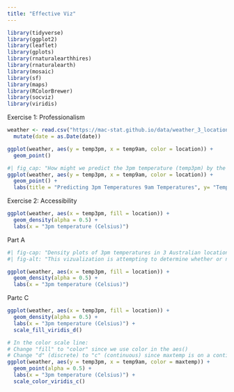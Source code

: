 ```yaml
---
title: "Effective Viz"
---
```


```r
library(tidyverse)
library(ggplot2)
library(leaflet)
library(gplots)
library(rnaturalearthhires)
library(rnaturalearth)
library(mosaic)
library(sf)
library(maps)
library(RColorBrewer)
library(socviz)
library(viridis)
```


Exercise 1: Professionalism

```r
weather <- read.csv("https://mac-stat.github.io/data/weather_3_locations.csv") |> 
  mutate(date = as.Date(date))
```

```r
ggplot(weather, aes(y = temp3pm, x = temp9am, color = location)) + 
  geom_point()
```
```r
#| fig_cap: "How might we predict the 3pm temperature (temp3pm) by the 9am temperature (temp9am)"
ggplot(weather, aes(y = temp3pm, x = temp9am, color = location)) + 
  geom_point() +
  labs(title = "Predicting 3pm Temperatures 9am Temperatures", y= "Temperatures at 3 pm" , x= "Temperatures at 9 am" , color= "Location")
```

Exercise 2: Accessibility

```r
ggplot(weather, aes(x = temp3pm, fill = location)) + 
  geom_density(alpha = 0.5) + 
  labs(x = "3pm temperature (Celsius)")  
```
Part A

```r
#| fig-cap: "Density plots of 3pm temperatures in 3 Australian locations."
#| fig-alt: "This vizualization is attempting to determine whether or not we can use temperatures at 3pm to predict temperatures at 9,. This is the link to the original csv file https://mac-stat.github.io/data/weather_3_locations.csv"

ggplot(weather, aes(x = temp3pm, fill = location)) + 
  geom_density(alpha = 0.5) + 
  labs(x = "3pm temperature (Celsius)")  
```

Partc C

```r
ggplot(weather, aes(x = temp3pm, fill = location)) + 
  geom_density(alpha = 0.5) + 
  labs(x = "3pm temperature (Celsius)") + 
  scale_fill_viridis_d()    
```
```r
# In the color scale line:
# Change "fill" to "color" since we use color in the aes()
# Change "d" (discrete) to "c" (continuous) since maxtemp is on a continuous scale
ggplot(weather, aes(y = temp3pm, x = temp9am, color = maxtemp)) + 
  geom_point(alpha = 0.5) + 
  labs(x = "3pm temperature (Celsius)") + 
  scale_color_viridis_c()
```


